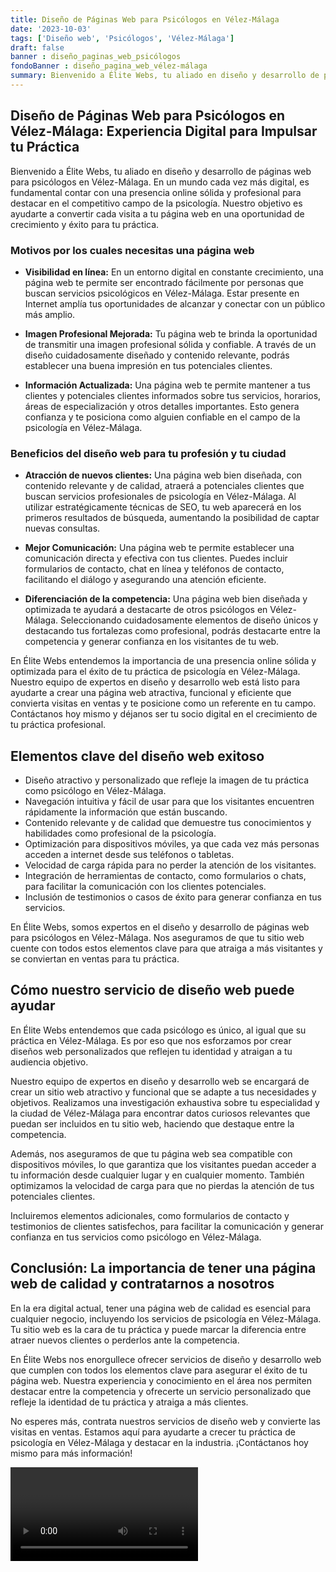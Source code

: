 ```yaml
---
title: Diseño de Páginas Web para Psicólogos en Vélez-Málaga
date: '2023-10-03'
tags: ['Diseño web', 'Psicólogos', 'Vélez-Málaga']
draft: false
banner : diseño_paginas_web_psicólogos
fondoBanner : diseño_pagina_web_vélez-málaga
summary: Bienvenido a Élite Webs, tu aliado en diseño y desarrollo de páginas web para psicólogos en Vélez-Málaga. En un mundo cada vez más digital, es fundamental contar con una presencia online sólida y profesional para destacar en el competitivo campo de la psicología. Nuestro objetivo es ayudarte a convertir cada visita a tu página web en una oportunidad de crecimiento y éxito para tu práctica.
---
```


## **Diseño de Páginas Web para Psicólogos en Vélez-Málaga: Experiencia Digital para Impulsar tu Práctica**

Bienvenido a Élite Webs, tu aliado en diseño y desarrollo de páginas web para psicólogos en Vélez-Málaga. En un mundo cada vez más digital, es fundamental contar con una presencia online sólida y profesional para destacar en el competitivo campo de la psicología. Nuestro objetivo es ayudarte a convertir cada visita a tu página web en una oportunidad de crecimiento y éxito para tu práctica.

### **Motivos por los cuales necesitas una página web**

- **Visibilidad en línea:** En un entorno digital en constante crecimiento, una página web te permite ser encontrado fácilmente por personas que buscan servicios psicológicos en Vélez-Málaga. Estar presente en Internet amplía tus oportunidades de alcanzar y conectar con un público más amplio.

- **Imagen Profesional Mejorada:** Tu página web te brinda la oportunidad de transmitir una imagen profesional sólida y confiable. A través de un diseño cuidadosamente diseñado y contenido relevante, podrás establecer una buena impresión en tus potenciales clientes.

- **Información Actualizada:** Una página web te permite mantener a tus clientes y potenciales clientes informados sobre tus servicios, horarios, áreas de especialización y otros detalles importantes. Esto genera confianza y te posiciona como alguien confiable en el campo de la psicología en Vélez-Málaga.

### **Beneficios del diseño web para tu profesión y tu ciudad**

- **Atracción de nuevos clientes:** Una página web bien diseñada, con contenido relevante y de calidad, atraerá a potenciales clientes que buscan servicios profesionales de psicología en Vélez-Málaga. Al utilizar estratégicamente técnicas de SEO, tu web aparecerá en los primeros resultados de búsqueda, aumentando la posibilidad de captar nuevas consultas.

- **Mejor Comunicación:** Una página web te permite establecer una comunicación directa y efectiva con tus clientes. Puedes incluir formularios de contacto, chat en línea y teléfonos de contacto, facilitando el diálogo y asegurando una atención eficiente.

- **Diferenciación de la competencia:** Una página web bien diseñada y optimizada te ayudará a destacarte de otros psicólogos en Vélez-Málaga. Seleccionando cuidadosamente elementos de diseño únicos y destacando tus fortalezas como profesional, podrás destacarte entre la competencia y generar confianza en los visitantes de tu web.

En Élite Webs entendemos la importancia de una presencia online sólida y optimizada para el éxito de tu práctica de psicología en Vélez-Málaga. Nuestro equipo de expertos en diseño y desarrollo web está listo para ayudarte a crear una página web atractiva, funcional y eficiente que convierta visitas en ventas y te posicione como un referente en tu campo. Contáctanos hoy mismo y déjanos ser tu socio digital en el crecimiento de tu práctica profesional.

<GifSeo />

<Cta />

## Elementos clave del diseño web exitoso

- Diseño atractivo y personalizado que refleje la imagen de tu práctica como psicólogo en Vélez-Málaga.
- Navegación intuitiva y fácil de usar para que los visitantes encuentren rápidamente la información que están buscando.
- Contenido relevante y de calidad que demuestre tus conocimientos y habilidades como profesional de la psicología.
- Optimización para dispositivos móviles, ya que cada vez más personas acceden a internet desde sus teléfonos o tabletas.
- Velocidad de carga rápida para no perder la atención de los visitantes.
- Integración de herramientas de contacto, como formularios o chats, para facilitar la comunicación con los clientes potenciales.
- Inclusión de testimonios o casos de éxito para generar confianza en tus servicios.

En Élite Webs, somos expertos en el diseño y desarrollo de páginas web para psicólogos en Vélez-Málaga. Nos aseguramos de que tu sitio web cuente con todos estos elementos clave para que atraiga a más visitantes y se conviertan en ventas para tu práctica.

## Cómo nuestro servicio de diseño web puede ayudar

En Élite Webs entendemos que cada psicólogo es único, al igual que su práctica en Vélez-Málaga. Es por eso que nos esforzamos por crear diseños web personalizados que reflejen tu identidad y atraigan a tu audiencia objetivo.

Nuestro equipo de expertos en diseño y desarrollo web se encargará de crear un sitio web atractivo y funcional que se adapte a tus necesidades y objetivos. Realizamos una investigación exhaustiva sobre tu especialidad y la ciudad de Vélez-Málaga para encontrar datos curiosos relevantes que puedan ser incluidos en tu sitio web, haciendo que destaque entre la competencia.

Además, nos aseguramos de que tu página web sea compatible con dispositivos móviles, lo que garantiza que los visitantes puedan acceder a tu información desde cualquier lugar y en cualquier momento. También optimizamos la velocidad de carga para que no pierdas la atención de tus potenciales clientes.

Incluiremos elementos adicionales, como formularios de contacto y testimonios de clientes satisfechos, para facilitar la comunicación y generar confianza en tus servicios como psicólogo en Vélez-Málaga.

## Conclusión: La importancia de tener una página web de calidad y contratarnos a nosotros

En la era digital actual, tener una página web de calidad es esencial para cualquier negocio, incluyendo los servicios de psicología en Vélez-Málaga. Tu sitio web es la cara de tu práctica y puede marcar la diferencia entre atraer nuevos clientes o perderlos ante la competencia.

En Élite Webs nos enorgullece ofrecer servicios de diseño y desarrollo web que cumplen con todos los elementos clave para asegurar el éxito de tu página web. Nuestra experiencia y conocimiento en el área nos permiten destacar entre la competencia y ofrecerte un servicio personalizado que refleje la identidad de tu práctica y atraiga a más clientes.

No esperes más, contrata nuestros servicios de diseño web y convierte las visitas en ventas. Estamos aquí para ayudarte a crecer tu práctica de psicología en Vélez-Málaga y destacar en la industria. ¡Contáctanos hoy mismo para más información!

<Video />

<CtaBot job='Psicólogos' city='Vélez-Málaga'/>

<Gmaps query='Vélez-Málaga+españa+maps' />